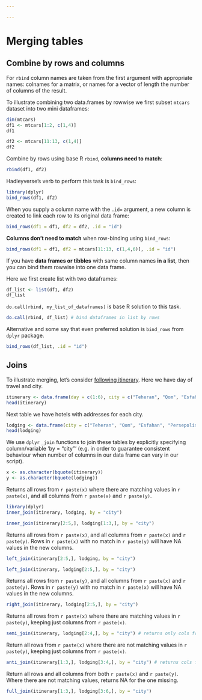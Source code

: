 ```yaml
---

---
```


# Merging tables

## Combine by rows and columns
For `rbind` column names are taken from the first argument with appropriate names: colnames for a matrix, or names for a vector of length the number of columns of the result.

To illustrate combining two data.frames by rowwise we first subset `mtcars` dataset into two
mini dataframes:
```r
dim(mtcars)
df1 <- mtcars[1:2, c(1,4)]
df1
```

```r
df2 <- mtcars[11:13, c(1,4)]
df2
```

Combine by rows using base R `rbind`, **columns need to match**:
```r
rbind(df1, df2)
```

Hadleyverse's verb to perform this task is `bind_rows`: 
```r
library(dplyr)
bind_rows(df1, df2) 
```

When you supply a column name with the `.id=` argument, a new column is created to link each row to its original data frame:
```r
bind_rows(df1 = df1, df2 = df2, .id = "id")
```

**Columns don't need to match** when row-binding using `bind_rows`:
```r
bind_rows(df1 = df1, df2 = mtcars[11:13, c(1,4,6)], .id = "id")
```


If you have **data frames or tibbles** with same column names **in a list**, then you can bind them rowwise into one data frame. 

Here we first create list with two dataframes:
```r
df_list <- list(df1, df2)
df_list
```

`do.call(rbind, my_list_of_dataframes)` is base R solution to this task.
```r
do.call(rbind, df_list) # bind dataframes in list by rows
```

Alternative and some say that even preferred solution is `bind_rows` from `dplyr` package.
```r
bind_rows(df_list, .id = "id")
```

## Joins
To illustrate merging, let's consider [following itinerary](http://www.ester.ee/record=b2697405*est). 
Here we have day of travel and city.
```r
itinerary <- data.frame(day = c(1:6), city = c("Teheran", "Qom", "Esfahan", "Persepolis", "Shiraz", "Bandar"))
head(itinerary)
```

Next table we have hotels with addresses for each city.
```r
lodging <- data.frame(city = c("Teheran", "Qom", "Esfahan", "Persepolis", "Shiraz", "Bandar"), hotel = c("Firouzeh Hotel", "Aria Hotel", "Amir Kabir Hotel", "Sita Aukh Guest House", "Anvari Hotel", "Bolivar Inn"), address = c("Dowlat Abad Alley", "Astane Square", "Chahar Bagh Abbasi Street", "Tume Junn Mohammad Street", "Anvari Street", "Abuzar Street"))
head(lodging)
```

<!-- #### base::merge -->
<!-- We use base R function `merge` to join these tables by explicitly specifying column/variable 'by = "city"' (e.g. in order to guarantee consistent behaviour when number of columns in our data frame can vary in our script). -->
<!-- By default, `merge` joins data frames on the columns with names they both have. -->

<!-- ```{r} -->
<!-- merge(itinerary, lodging, by = "city", sort = FALSE) # don't sort on 'by' column -->
<!-- ``` -->

<!-- If we choose only rows 1 through 3 from table `lodging`? -->
<!-- ```{r} -->
<!-- merge(itinerary, lodging[1:3,], by = "city", sort = FALSE)  -->
<!-- ``` -->

<!-- If we choose only rows 2 through 5 from table `itinerary`? -->
<!-- ```{r} -->
<!-- merge(itinerary[2:5,], lodging, by = "city", sort = FALSE)  -->
<!-- ``` -->

<!-- In our simple example we always have only matching rows in our results. -->

<!-- #### dplyr::inner_join and friends -->
We use `dplyr` `_join` functions to join these tables by explicitly specifying column/variable 'by = "city"' (e.g. in order to guarantee consistent behaviour when number of columns in our data frame can vary in our script).

```r
x <- as.character(bquote(itinerary))
y <- as.character(bquote(lodging))
```


Returns all rows from `r paste(x)` where there are matching values in `r paste(x)`, and all columns from `r paste(x)` and `r paste(y)`.
```r
library(dplyr)
inner_join(itinerary, lodging, by = "city")
```

```r
inner_join(itinerary[2:5,], lodging[1:3,], by = "city") 
```

Returns all rows from `r paste(x)`, and all columns from `r paste(x)` and `r paste(y)`. Rows in `r paste(x)` with no match in `r paste(y)` will have NA values in the new columns.
```r
left_join(itinerary[2:5,], lodging, by = "city") 
```

```r
left_join(itinerary, lodging[2:5,], by = "city") 
```

Returns all rows from `r paste(y)`, and all columns from `r paste(x)` and `r paste(y)`. Rows in `r paste(y)` with no match in `r paste(x)` will have NA values in the new columns. 
```r
right_join(itinerary, lodging[2:5,], by = "city") 
```

Returns all rows from `r paste(x)` where there are matching values in `r paste(y)`, keeping just columns from `r paste(x)`.
```r
semi_join(itinerary, lodging[2:4,], by = "city") # returns only cols from itinerary 
```

Return all rows from `r paste(x)` where there are not matching values in `r paste(y)`, keeping just columns from `r paste(x)`.
```r
anti_join(itinerary[1:3,], lodging[3:4,], by = "city") # returns cols fron itinerary where there are no matching values in lodging 
```

Return all rows and all columns from both `r paste(x)` and `r paste(y)`. Where there are not matching values, returns NA for the one missing.
```r
full_join(itinerary[1:3,], lodging[3:6,], by = "city") 
```
